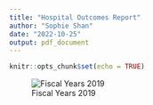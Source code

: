 ```yaml
---
title: "Hospital Outcomes Report"
author: "Sophie Shan"
date: "2022-10-25"
output: pdf_document
---
```


```r
knitr::opts_chunk$set(echo = TRUE)
```

![Fiscal Years 2019](./figures/fiscal_year_2019.png)



